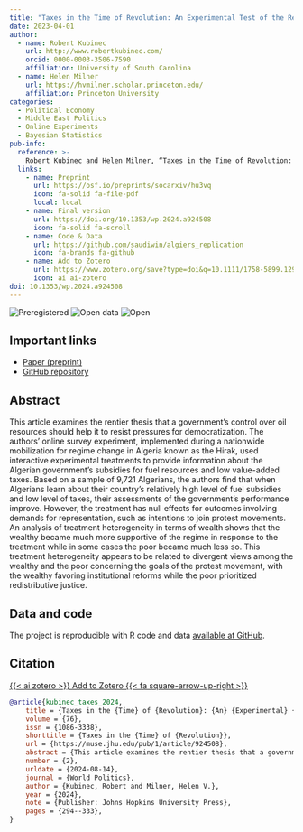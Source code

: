 ```yaml
---
title: "Taxes in the Time of Revolution: An Experimental Test of the Rentier State during Algeria's Hirak"
date: 2023-04-01
author:
  - name: Robert Kubinec
    url: http://www.robertkubinec.com/
    orcid: 0000-0003-3506-7590
    affiliation: University of South Carolina
  - name: Helen Milner
    url: https://hvmilner.scholar.princeton.edu/
    affiliation: Princeton University
categories: 
  - Political Economy
  - Middle East Politics
  - Online Experiments
  - Bayesian Statistics
pub-info:
  reference: >-
    Robert Kubinec and Helen Milner, “Taxes in the Time of Revolution: An Experimental Test of the Rentier State during Algeria's Hirak,” <em>World Politics</em> 76, no. 2 (April 2024): 294-333, doi: <a href="https://doi.org/10.1353/wp.2024.a924508"><code>10.1353/wp.2024.a924508</code></a>
  links:
    - name: Preprint
      url: https://osf.io/preprints/socarxiv/hu3vq
      icon: fa-solid fa-file-pdf
      local: local
    - name: Final version
      url: https://doi.org/10.1353/wp.2024.a924508
      icon: fa-solid fa-scroll
    - name: Code & Data
      url: https://github.com/saudiwin/algiers_replication
      icon: fa-brands fa-github
    - name: Add to Zotero
      url: https://www.zotero.org/save?type=doi&q=10.1111/1758-5899.12984
      icon: ai ai-zotero
doi: 10.1353/wp.2024.a924508
---
```


![Preregistered](preregistered_large_color.png) ![Open data](data_large_color.png) ![Open](materials_large_color.png)

## Important links

-   [Paper (preprint)](https://osf.io/preprints/socarxiv/hu3vq)
-   [GitHub repository](https://github.com/saudiwin/algiers_replication)

## Abstract

This article examines the rentier thesis that a government's control over oil resources should help it to resist pressures for democratization. The authors' online survey experiment, implemented during a nationwide mobilization for regime change in Algeria known as the Hirak, used interactive experimental treatments to provide information about the Algerian government's subsidies for fuel resources and low value-added taxes. Based on a sample of 9,721 Algerians, the authors find that when Algerians learn about their country's relatively high level of fuel subsidies and low level of taxes, their assessments of the government's performance improve. However, the treatment has null effects for outcomes involving demands for representation, such as intentions to join protest movements. An analysis of treatment heterogeneity in terms of wealth shows that the wealthy became much more supportive of the regime in response to the treatment while in some cases the poor became much less so. This treatment heterogeneity appears to be related to divergent views among the wealthy and the poor concerning the goals of the protest movement, with the wealthy favoring institutional reforms while the poor prioritized redistributive justice.

## Data and code

The project is reproducible with R code and data [available at GitHub](https://github.com/saudiwin/algiers_replication).

## Citation

<p class="buttons" style="text-align:center;">

<a class="btn btn-danger" target="_blank" href="https://www.zotero.org/save?type=doi&q=10.1111/1758-5899.12984">{{< ai zotero >}} Add to Zotero {{< fa square-arrow-up-right >}}</a>

</p>

``` bibtex
@article{kubinec_taxes_2024,
    title = {Taxes in the {Time} of {Revolution}: {An} {Experimental} {Test} of the {Rentier} {State} during {Algeria}'s {Hirak}},
    volume = {76},
    issn = {1086-3338},
    shorttitle = {Taxes in the {Time} of {Revolution}},
    url = {https://muse.jhu.edu/pub/1/article/924508},
    abstract = {This article examines the rentier thesis that a government's control over oil resources should help it to resist pressures for democratization. The authors' online survey experiment, implemented during a nationwide mobilization for regime change in Algeria known as the Hirak, used interactive experimental treatments to provide information about the Algerian government's subsidies for fuel resources and low value-added taxes. Based on a sample of 9,721 Algerians, the authors find that when Algerians learn about their country's relatively high level of fuel subsidies and low level of taxes, their assessments of the government's performance improve. However, the treatment has null effects for outcomes involving demands for representation, such as intentions to join protest movements. An analysis of treatment heterogeneity in terms of wealth shows that the wealthy became much more supportive of the regime in response to the treatment while in some cases the poor became much less so. This treatment heterogeneity appears to be related to divergent views among the wealthy and the poor concerning the goals of the protest movement, with the wealthy favoring institutional reforms while the poor prioritized redistributive justice.},
    number = {2},
    urldate = {2024-08-14},
    journal = {World Politics},
    author = {Kubinec, Robert and Milner, Helen V.},
    year = {2024},
    note = {Publisher: Johns Hopkins University Press},
    pages = {294--333},
}
```
